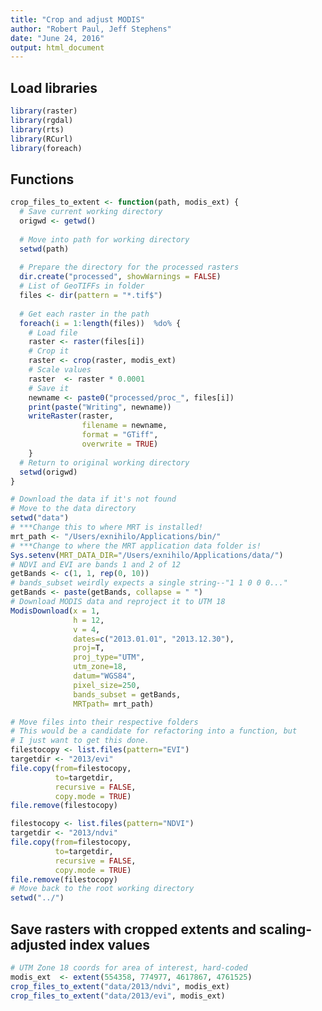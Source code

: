 ```yaml
---
title: "Crop and adjust MODIS"
author: "Robert Paul, Jeff Stephens"
date: "June 24, 2016"
output: html_document
---
```


## Load libraries
```r
library(raster)
library(rgdal)
library(rts)
library(RCurl)
library(foreach)
```

## Functions

```r
crop_files_to_extent <- function(path, modis_ext) {
  # Save current working directory
  origwd <- getwd()
  
  # Move into path for working directory
  setwd(path)
  
  # Prepare the directory for the processed rasters
  dir.create("processed", showWarnings = FALSE)
  # List of GeoTIFFs in folder
  files <- dir(pattern = "*.tif$")
  
  # Get each raster in the path
  foreach(i = 1:length(files))  %do% {
    # Load file
    raster <- raster(files[i])
    # Crop it
    raster <- crop(raster, modis_ext)
    # Scale values
    raster  <- raster * 0.0001
    # Save it
    newname <- paste0("processed/proc_", files[i])
    print(paste("Writing", newname))
    writeRaster(raster,
                filename = newname,
                format = "GTiff",
                overwrite = TRUE)
    }
  # Return to original working directory
  setwd(origwd)
}
```

```r
# Download the data if it's not found
# Move to the data directory
setwd("data")
# ***Change this to where MRT is installed!
mrt_path <- "/Users/exnihilo/Applications/bin/"
# ***Change to where the MRT application data folder is!
Sys.setenv(MRT_DATA_DIR="/Users/exnihilo/Applications/data/")
# NDVI and EVI are bands 1 and 2 of 12
getBands <- c(1, 1, rep(0, 10))
# bands_subset weirdly expects a single string--"1 1 0 0 0..."
getBands <- paste(getBands, collapse = " ")
# Download MODIS data and reproject it to UTM 18
ModisDownload(x = 1,
              h = 12,
              v = 4,
              dates=c("2013.01.01", "2013.12.30"),
              proj=T,
              proj_type="UTM",
              utm_zone=18,
              datum="WGS84",
              pixel_size=250,
              bands_subset = getBands,
              MRTpath= mrt_path)

# Move files into their respective folders
# This would be a candidate for refactoring into a function, but
# I just want to get this done.
filestocopy <- list.files(pattern="EVI")
targetdir <- "2013/evi"
file.copy(from=filestocopy,
          to=targetdir,
          recursive = FALSE,
          copy.mode = TRUE)
file.remove(filestocopy)

filestocopy <- list.files(pattern="NDVI")
targetdir <- "2013/ndvi"
file.copy(from=filestocopy,
          to=targetdir,
          recursive = FALSE,
          copy.mode = TRUE)
file.remove(filestocopy)
# Move back to the root working directory
setwd("../")
```

## Save rasters with cropped extents and scaling-adjusted index values 
```r
# UTM Zone 18 coords for area of interest, hard-coded
modis_ext  <- extent(554358, 774977, 4617867, 4761525)
crop_files_to_extent("data/2013/ndvi", modis_ext)
crop_files_to_extent("data/2013/evi", modis_ext)
```


